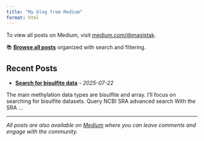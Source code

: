 ```yaml
---
title: "My blog from Medium"
format: html
---
```


To view all posts on Medium, visit [medium.com/@magistak](https://medium.com/@magistak).

📚 [**Browse all posts**](posts/) organized with search and filtering.

## Recent Posts

- [**Search for bisulfite data**](posts/post-search-for-bisulfite-data.html) - *2025-07-22*  
  
The main methylation data types are bisulfite and array. I’ll focus on searching for bisulfite datasets.
Query NCBI SRA advanced search
With the SRA ...

---

*All posts are also available on [Medium](https://medium.com/@magistak) where you can leave comments and engage with the community.*

